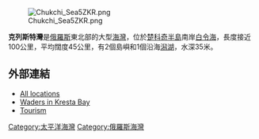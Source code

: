 [[Image:Chukchi_Sea5ZKR.png|thumb]]

'''克列斯特灣'''是[[俄羅斯|俄羅斯]]東北部的大型[[海灣|海灣]]，位於[[楚科奇半島|楚科奇半島]]南岸[[白令海|白令海]]，長度接近100公里，平均闊度45公里，有2個島嶼和1個沿海[[潟湖|潟湖]]，水深35米。

==外部連結==
*[http://worldmaps.web.infoseek.co.jp/russia_guide.htm All locations]{{Wayback|url=http://worldmaps.web.infoseek.co.jp/russia_guide.htm |date=20080109202105 }}
*[http://journals.cambridge.org/article_S0959270902002010 Waders in Kresta Bay]
*[https://web.archive.org/web/20110708152313/http://chukotkadiscovery.com/tours/5017.html Tourism]

{{coord|66|0|N|179|15|W|display=title}}

[[Category:太平洋海灣|Category:太平洋海灣]]
[[Category:俄羅斯海灣|Category:俄羅斯海灣]]

{{Russia-geo-stub}}